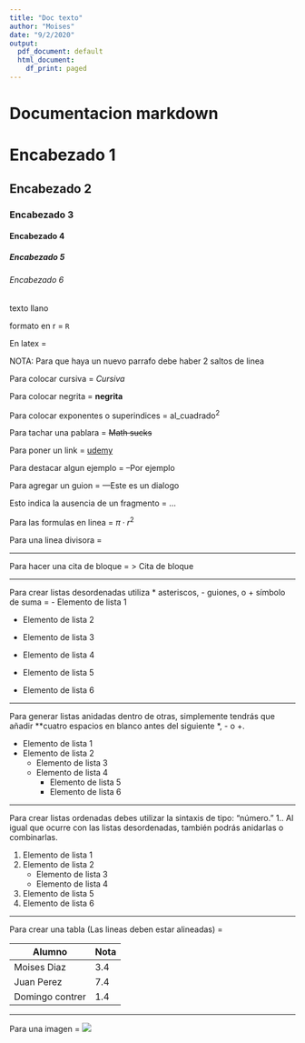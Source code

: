 ```yaml
---
title: "Doc texto"
author: "Moises"
date: "9/2/2020"
output:
  pdf_document: default
  html_document:
    df_print: paged
---
```


# Documentacion markdown

# Encabezado 1
## Encabezado 2
### Encabezado 3
#### Encabezado 4
##### Encabezado 5
###### Encabezado 6

texto llano

formato en r = `R`

En latex = \LaTeX

NOTA: Para que haya un nuevo parrafo debe haber 2 saltos de linea

Para colocar cursiva = *Cursiva*

Para colocar negrita = **negrita**

Para colocar exponentes o superindices = al_cuadrado^2^

Para tachar una pablara = ~~Math sucks~~

Para poner un link = [udemy](https://www.udemy.com/)

Para destacar algun ejemplo = --Por ejemplo

Para agregar un guion = ---Este es un dialogo

Esto indica la ausencia de un fragmento = ...

Para las formulas en linea = $\pi\cdot r^2$

Para una linea divisora = 

***

Para hacer una cita de bloque = 
> Cita de bloque

***

Para crear listas desordenadas utiliza * asteriscos, - guiones, o + símbolo de suma = 
- Elemento de lista 1

- Elemento de lista 2

* Elemento de lista 3

* Elemento de lista 4

+ Elemento de lista 5

+ Elemento de lista 6

***

Para generar listas anidadas dentro de otras, simplemente tendrás que añadir **cuatro espacios en blanco antes del siguiente *, - o +.

- Elemento de lista 1
- Elemento de lista 2    
    - Elemento de lista 3
    - Elemento de lista 4    
        - Elemento de lista 5
        - Elemento de lista 6
        
***

Para crear listas ordenadas debes utilizar la sintaxis de tipo: “número.” 1.. Al igual que ocurre con las listas desordenadas, también podrás anidarlas o combinarlas.

1. Elemento de lista 1
2. Elemento de lista 2
    - Elemento de lista 3
    - Elemento de lista 4
3. Elemento de lista 5
1. Elemento de lista 6

***

Para crear una tabla (Las lineas deben estar alineadas) =

Alumno         |       Nota
---------------|------------------
Moises Diaz    |        3.4       
Juan Perez     |        7.4       
Domingo contrer|        1.4       

***

Para una imagen = ![](lp7.PNG)

